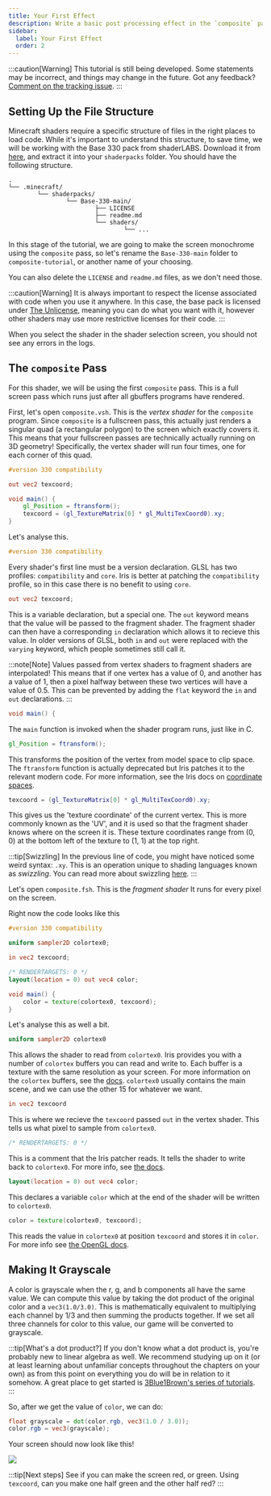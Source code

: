 ```yaml
---
title: Your First Effect
description: Write a basic post processing effect in the `composite` pass.
sidebar:
  label: Your First Effect
  order: 2
---
```


:::caution[Warning]
This tutorial is still being developed. Some statements may be incorrect, and things may change in the future. Got any feedback? [Comment on the tracking issue](https://github.com/IrisShaders/DocsPage/issues/327).
:::

## Setting Up the File Structure
Minecraft shaders require a specific structure of files in the right places to load code. While it's important to understand this structure, to save time, we will be working with the Base 330 pack from shaderLABS. Download it from [here](https://github.com/shaderLABS/Base-330), and extract it into your `shaderpacks` folder. You should have the following structure.

```
.
└── .minecraft/
		└── shaderpacks/
				└── Base-330-main/
						├── LICENSE
						├── readme.md
						└── shaders/
								└── ...
```

In this stage of the tutorial, we are going to make the screen monochrome using the `composite` pass, so let's rename the `Base-330-main` folder to `composite-tutorial`, or another name of your choosing.

You can also delete the `LICENSE` and `readme.md` files, as we don't need those.

:::caution[Warning]
It is always important to respect the license associated with code when you use it anywhere. In this case, the base pack is licensed under [The Unlicense](https://choosealicense.com/licenses/unlicense/), meaning you can do what you want with it, however other shaders may use more restrictive licenses for their code.
:::

When you select the shader in the shader selection screen, you should not see any errors in the logs.

## The `composite` Pass
For this shader, we will be using the first `composite` pass. This is a full screen pass which runs just after all gbuffers programs have rendered.

First, let's open `composite.vsh`. This is the *vertex shader* for the `composite` program. Since `composite` is a fullscreen pass, this actually just renders a singular quad (a rectangular polygon) to the screen which exactly covers it. This means that your fullscreen passes are technically actually running on 3D geometry! Specifically, the vertex shader will run four times, one for each corner of this quad.

```glsl
#version 330 compatibility

out vec2 texcoord;

void main() {
	gl_Position = ftransform();
	texcoord = (gl_TextureMatrix[0] * gl_MultiTexCoord0).xy;
}
```

Let's analyse this.

```glsl
#version 330 compatibility
```

Every shader's first line must be a version declaration. GLSL has two profiles: `compatibility` and `core`. Iris is better at patching the `compatibility` profile, so in this case there is no benefit to using `core`.

```glsl
out vec2 texcoord;
```

This is a variable declaration, but a special one. The `out` keyword means that the value will be passed to the fragment shader. The fragment shader can then have a corresponding `in` declaration which allows it to recieve this value. In older versions of GLSL, both `in` and `out` were replaced with the `varying` keyword, which people sometimes still call it.

:::note[Note]
Values passed from vertex shaders to fragment shaders are interpolated! This means that if one vertex has a value of 0, and another has a value of 1, then a pixel halfway between these two vertices will have a value of 0.5. This can be prevented by adding the `flat` keyword the `in` and `out` declarations.
:::

```glsl
void main() {
```

The `main` function is invoked when the shader program runs, just like in C.

```glsl
gl_Position = ftransform();
```

This transforms the position of the vertex from model space to clip space. The `ftransform` function is actually deprecated but Iris patches it to the relevant modern code. For more information, see the Iris docs on [coordinate spaces](/current/how-to/coordinate_spaces).

```glsl
texcoord = (gl_TextureMatrix[0] * gl_MultiTexCoord0).xy;
```

This gives us the 'texture coordinate' of the current vertex. This is more commonly known as the 'UV', and it is used so that the fragment shader knows where on the screen it is. These texture coordinates range from (0, 0) at the bottom left of the texture to (1, 1) at the top right.

:::tip[Swizzling]
In the previous line of code, you might have noticed some weird syntax: `.xy`. This is an operation unique to shading languages known as *swizzling*. You can read more about swizzling [here](https://www.khronos.org/opengl/wiki/Data_Type_(GLSL)#Swizzling).
:::

Let's open `composite.fsh`. This is the *fragment shader*	It runs for every pixel on the screen.

Right now the code looks like this

```glsl
#version 330 compatibility

uniform sampler2D colortex0;

in vec2 texcoord;

/* RENDERTARGETS: 0 */
layout(location = 0) out vec4 color;

void main() {
	color = texture(colortex0, texcoord);
}
```

Let's analyse this as well a bit.


```glsl
uniform sampler2D colortex0
```

This allows the shader to read from `colortex0`. Iris provides you with a number of `colortex` buffers you can read and write to. Each buffer is a texture with the same resolution as your screen. For more information on the `colortex` buffers, see the [docs](/current/reference/buffers/colortex/). `colortex0` usually contains the main scene, and we can use the other 15 for whatever we want.

```glsl
in vec2 texcoord
```

This is where we recieve the `texcoord` passed `out` in the vertex shader. This tells us what pixel to sample from `colortex0`.

```glsl
/* RENDERTARGETS: 0 */
```

This is a comment that the Iris patcher reads. It tells the shader to write back to `colortex0`. For more info, see [the docs](/current/reference/constants/rendertargets).

```glsl
layout(location = 0) out vec4 color;
```

This declares a variable `color` which at the end of the shader will be written to `colortex0`.

```glsl
color = texture(colortex0, texcoord);
```

This reads the value in `colortex0` at position `texcoord` and stores it in `color`. For more info see [the OpenGL docs](https://registry.khronos.org/OpenGL-Refpages/gl4/html/texture.xhtml).

## Making It Grayscale
A color is grayscale when the r, g, and b components all have the same value. We can compute this value by taking the dot product of the original color and a `vec3(1.0/3.0)`. This is mathematically equivalent to multiplying each channel by 1/3 and then summing the products together. If we set all three channels for color to this value, our game will be converted to grayscale.

:::tip[What's a dot product?]
If you don't know what a dot product is, you're probably new to linear algebra as well. We recommend studying up on it (or at least learning about unfamiliar concepts throughout the chapters on your own) as from this point on everything you do will be in relation to it somehow. A great place to get started is [3Blue1Brown's series of tutorials](https://www.youtube.com/playlist?list=PLZHQObOWTQDPD3MizzM2xVFitgF8hE_ab).
:::

So, after we get the value of `color`, we can do:
```glsl
float grayscale = dot(color.rgb, vec3(1.0 / 3.0));
color.rgb = vec3(grayscale);
```

Your screen should now look like this!

![](../../../../../assets/beginner_tutorial/monochrome.webp)

:::tip[Next steps]
See if you can make the screen red, or green. Using `texcoord`, can you make one half green and the other half red?
:::
